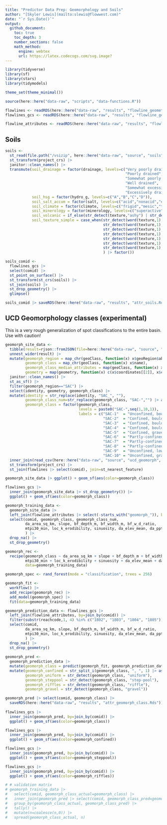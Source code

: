 ```yaml
---
title: "Predictor Data Prep: Geomorphology and Soils"
author: "[Skyler Lewis](mailto:slewis@flowwest.com)"
date: "`r Sys.Date()`"
output: 
  github_document:
    toc: true
    toc_depth: 3
    number_sections: false
    math_method:
      engine: webtex
      url: https://latex.codecogs.com/svg.image?
---
```



```r
library(tidyverse)
library(sf)
library(stars)
library(tidymodels)

theme_set(theme_minimal())

source(here::here("data-raw", "scripts", "data-functions.R"))

flowlines <- readRDS(here::here("data-raw", "results", "flowline_geometries_proj.Rds"))
flowlines_gcs <- readRDS(here::here("data-raw", "results", "flowline_geometries.Rds"))

flowline_attributes <- readRDS(here::here("data-raw", "results", "flowline_attributes.Rds"))
```

## Soils

```r
soils <- 
  st_read(file.path("/vsizip", here::here("data-raw", "source", "soils", "Cal_STATSGO2.shp.zip")), as_tibble=T) |>
  st_transform(project_crs) |>
  janitor::clean_names() |> 
  transmute(soil_drainage = factor(drainage, levels=c("Very poorly drained",
                                                      "Poorly drained",
                                                      "Somewhat poorly drained",
                                                      "Well drained",
                                                      "Somewhat excessively drained",
                                                      "Excessively drained")),
            soil_hsg = factor(hydro_g, levels=c("A","B","C","D")),
            soil_salt_accum = factor(salt, levels=c("acid","nonacid","euic","calcareous")),
            soil_climate = factor(climate, levels=c("frigid","mesic","thermic","hyperthermic","isofrigid","isomesic","isothermic","isohyperthermic")),
            soil_minerology = factor(minerology, levels=c("superactive","active","semiactive","subactive")),
            soil_volcanic = if_else(str_detect(texture,"ashy") | str_detect(texture,"cindery") | str_detect(texture,"medial"), 1, 0),
            soil_texture_simple = case_when(str_detect(word(texture,1), "ashy") ~ "ashy",
                                            str_detect(word(texture,1), "medial") ~ "medial",
                                            str_detect(word(texture,1), "clayey") ~ "clayey",
                                            str_detect(word(texture,1), "clayey") ~ "silty",
                                            str_detect(word(texture,1), "clayey") ~ "sandy",
                                            str_detect(word(texture,1), "clayey") ~ "loamy",
                                            str_detect(word(texture,1), "clayey") ~ "fine"
                                            ) |> factor())

soils_comid <-
  flowlines_gcs |>
  select(comid) |>
  st_point_on_surface() |>
  st_transform(st_crs(soils)) |>
  st_join(soils) |>
  st_drop_geometry() |>
  glimpse()

soils_comid |> saveRDS(here::here("data-raw", "results", "attr_soils.Rds"))
```

## UCD Geomorphology classes (experimental)

This is a very rough generalization of spot classifications to the entire basin. Use with caution!

```r
geomorph_site_data <- 
  tibble(result=rjson::fromJSON(file=here::here("data-raw", "source", "ucd_geomorph", "geoSites.json"))) |> 
  unnest_wider(result) |> 
  mutate(geomorph_region = map_chr(geoClass, function(x) x$geoRegion$abbreviation),
         geomorph_class = map_chr(geoClass, function(x) x$name),
         geomorph_class_median_attributes = map(geoClass, function(x) x$medianAttributes),
         geometry = map(geometry, function(x) c(x$coordinates[[2]], x$coordinates[[1]]) |> st_point()) |> st_sfc(crs="EPSG:4326")) |>
  janitor::clean_names() |> 
  st_as_sf() |>
  filter(geomorph_region=="SAC") |>
  select(identity, geometry, geomorph_class) |>
  mutate(identity = str_replace(identity, "SAC_", ""),
         geomorph_class_num=str_replace(geomorph_class, "SAC-","") |> as.numeric(),
         geomorph_class = factor(geomorph_class, 
                                 levels = paste0("SAC-",seq(1,10,1)),
                                 labels = c("SAC-1"  = "Unconfined, boulder-bedrock, bed undulating",
                                            "SAC-2"  = "Confined, boulder, high gradient, step-pool/cascade",
                                            "SAC-3"  = "Confined, boulder-bedrock, uniform",
                                            "SAC-4"  = "Confined, boulder-bedrock, low-gradient step-pool",
                                            "SAC-5"  = "Confined, gravel-cobble, uniform",
                                            "SAC-6"  = "Partly-confined, low width-to-depth ratio, gravel-cobble, riffle-pool",
                                            "SAC-7"  = "Partly-confined, cobble-boulder, uniform",
                                            "SAC-8"  = "Partly-confined, high width-to-depth ratio, gravel-cobble, riffle-pool",
                                            "SAC-9"  = "Unconfined, low width-to-depth ratio, gravel",
                                            "SAC-10" = "Unconfined, gravel-cobble, riffle-pool"))) |>
  inner_join(read_csv(here::here("data-raw", "source", "ucd_geomorph", "geomorph_site_attributes.csv")), by=join_by(identity)) |>
  st_transform(project_crs) |> 
  st_join(flowlines |> select(comid), join=st_nearest_feature)

geomorph_site_data |> ggplot() + geom_sf(aes(color=geomorph_class))

flowlines_gcs |> 
  inner_join(geomorph_site_data |> st_drop_geometry()) |> 
  ggplot() + geom_sf(aes(color=geomorph_class))
```

```r
geomorph_training_data <- 
  geomorph_site_data |>
  left_join(flowline_attributes |> select(-starts_with("geomorph_")), by=join_by(comid)) |>
  select(comid, geomorph_class, geomorph_class_num,
         da_area_sq_km, slope, bf_depth_m, bf_width_m, bf_w_d_ratio,  
         mtpi30_min, loc_k_erodibility, sinuosity, da_elev_mean, da_ppt_mean_mm, 
         ) |>
  drop_na() |>
  st_drop_geometry()

geomorph_rec <- 
  recipe(geomorph_class ~ da_area_sq_km + slope + bf_depth_m + bf_width_m + bf_w_d_ratio + 
         mtpi30_min + loc_k_erodibility + sinuosity + da_elev_mean + da_ppt_mean_mm,
         data=geomorph_training_data)

geomorph_spec <- rand_forest(mode = "classification", trees = 256)

geomorph_fit <- 
  workflow() |>
  add_recipe(geomorph_rec) |>
  add_model(geomorph_spec) |>
  fit(data=geomorph_training_data)

geomorph_prediction_data <- flowlines_gcs |>
  left_join(flowline_attributes, by=join_by(comid)) |>
  filter(substr(reachcode,1, 4) %in% c("1802", "1803", "1804", "1805")) |>
  select(comid, 
         da_area_sq_km, slope, bf_depth_m, bf_width_m, bf_w_d_ratio,  
         mtpi30_min, loc_k_erodibility, sinuosity, da_elev_mean, da_ppt_mean_mm
         ) |>
  drop_na() |>
  st_drop_geometry()
  
geomorph_pred <- 
  geomorph_prediction_data |>
  mutate(geomorph_class = predict(geomorph_fit, geomorph_prediction_data)[[".pred_class"]]) |>
  mutate(geomorph_confined = str_split_i(geomorph_class, ", ", 1) |> as_factor(),
         geomorph_uniform = str_detect(geomorph_class, "uniform"),
         geomorph_steppool = str_detect(geomorph_class, "step-pool"), 
         geomorph_riffles = str_detect(geomorph_class, "riffle"),
         geomorph_gravel = str_detect(geomorph_class, "gravel"))

geomorph_pred |> select(comid, geomorph_class) |> 
  saveRDS(here::here("data-raw", "results", "attr_geomorph_class.Rds"))
  
flowlines_gcs |> 
  inner_join(geomorph_pred, by=join_by(comid)) |> 
  ggplot() + geom_sf(aes(color=geomorph_class))

flowlines_gcs |> 
  inner_join(geomorph_pred, by=join_by(comid)) |> 
  ggplot() + geom_sf(aes(color=geomorph_confined))

flowlines_gcs |> 
  inner_join(geomorph_pred, by=join_by(comid)) |> 
  ggplot() + geom_sf(aes(color=geomorph_steppool))

flowlines_gcs |> 
  inner_join(geomorph_pred, by=join_by(comid)) |> 
  ggplot() + geom_sf(aes(color=geomorph_riffles))

# # validation matrix
# geomorph_training_data |>
#   select(comid, geomorph_class_actual=geomorph_class) |>
#   inner_join(geomorph_pred |> select(comid, geomorph_class_pred=geomorph_class)) |>
#   group_by(geomorph_class_actual, geomorph_class_pred) |>
#   tally() |> 
#   mutate(n=coalesce(n,0)) |>
#   spread(geomorph_class_actual, n)
  
```

